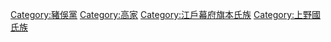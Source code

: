 [[Category:豬俁黨|Category:豬俁黨]]
[[Category:高家|Category:高家]]
[[Category:江戶幕府旗本氏族|Category:江戶幕府旗本氏族]]
[[Category:上野國氏族|Category:上野國氏族]]